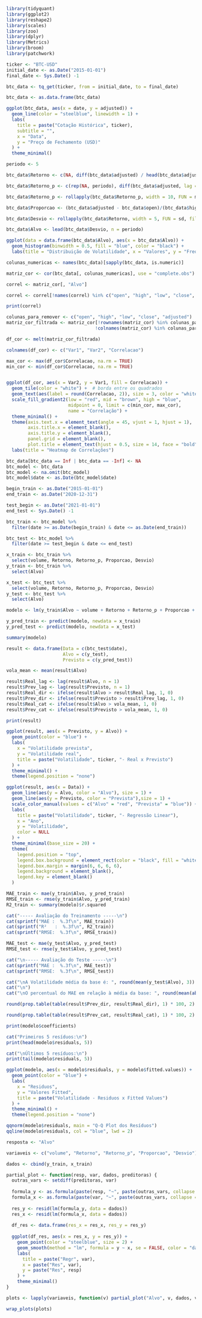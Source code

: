 ```r
library(tidyquant)
library(ggplot2)
library(reshape2)
library(scales)
library(zoo)
library(dplyr)
library(Metrics)
library(broom)
library(patchwork)
```

```r
ticker <- "BTC-USD"
initial_date <- as.Date("2015-01-01")
final_date <- Sys.Date() -1

btc_data <- tq_get(ticker, from = initial_date, to = final_date)

btc_data <- as.data.frame(btc_data)

ggplot(btc_data, aes(x = date, y = adjusted)) +
  geom_line(color = "steelblue", linewidth = 1) +
  labs(
    title = paste("Cotação Histórica", ticker),
    subtitle = "",
    x = "Data",
    y = "Preço de Fechamento (USD)"
  ) +
  theme_minimal()
```

```r
periodo <- 5

btc_data$Retorno <- c(NA, diff(btc_data$adjusted) / head(btc_data$adjusted, -1) * 100)

btc_data$Retorno_p <- c(rep(NA, periodo), diff(btc_data$adjusted, lag = periodo) / head(btc_data$adjusted, -periodo) * 100)

btc_data$Retorno_p <- rollapply(btc_data$Retorno_p, width = 10, FUN = mean, fill = NA, align = "right")

btc_data$Proporcao <- (btc_data$adjusted - btc_data$open)/(btc_data$high - btc_data$low)

btc_data$Desvio <- rollapply(btc_data$Retorno, width = 5, FUN = sd, fill = NA, align = "right")

btc_data$Alvo <- lead(btc_data$Desvio, n = periodo)

```

```r

ggplot(data = data.frame(btc_data$Alvo), aes(x = btc_data$Alvo)) +
  geom_histogram(binwidth = 0.5, fill = "blue", color = "black") +
  labs(title = "Distribuição de Volatilidade", x = "Valores", y = "Frequência")

```

```r
colunas_numericas <- names(btc_data)[sapply(btc_data, is.numeric)]

matriz_cor <- cor(btc_data[, colunas_numericas], use = "complete.obs")

correl <- matriz_cor[, "Alvo"]

correl <- correl[!names(correl) %in% c("open", "high", "low", "close", "adjusted", "Alvo")]

print(correl)
```

```r
colunas_para_remover <- c("open", "high", "low", "close", "adjusted")
matriz_cor_filtrada <- matriz_cor[!rownames(matriz_cor) %in% colunas_para_remover, 
                                 !colnames(matriz_cor) %in% colunas_para_remover]

df_cor <- melt(matriz_cor_filtrada)

colnames(df_cor) <- c("Var1", "Var2", "Correlacao")

max_cor <- max(df_cor$Correlacao, na.rm = TRUE)
min_cor <- min(df_cor$Correlacao, na.rm = TRUE)


ggplot(df_cor, aes(x = Var2, y = Var1, fill = Correlacao)) +
  geom_tile(color = "white") +  # borda entre os quadrados
  geom_text(aes(label = round(Correlacao, 2)), size = 3, color = "white") +
  scale_fill_gradient2(low = "red", mid = "brown", high = "blue", 
                       midpoint = 0, limit = c(min_cor, max_cor), 
                       name = "Correlação") +
  theme_minimal() +
  theme(axis.text.x = element_text(angle = 45, vjust = 1, hjust = 1),
        axis.title.x = element_blank(),
        axis.title.y = element_blank(),
        panel.grid = element_blank(),
        plot.title = element_text(hjust = 0.5, size = 14, face = "bold")) +
  labs(title = "Heatmap de Correlações")
```

```r
btc_data[btc_data == Inf | btc_data == -Inf] <- NA
btc_model <- btc_data
btc_model <- na.omit(btc_model)
btc_model$date <- as.Date(btc_model$date)
```

```r
begin_train <- as.Date("2015-01-01")
end_train <- as.Date("2020-12-31")

test_begin <- as.Date("2021-01-01")
end_test <- Sys.Date() -1

btc_train <- btc_model %>%
  filter(date >= as.Date(begin_train) & date <= as.Date(end_train))

btc_test <- btc_model %>%
  filter(date >= test_begin & date <= end_test)

x_train <- btc_train %>%
  select(volume, Retorno, Retorno_p, Proporcao, Desvio)
y_train <- btc_train %>%
  select(Alvo)

x_test <- btc_test %>%
  select(volume, Retorno, Retorno_p, Proporcao, Desvio)
y_test <- btc_test %>%
  select(Alvo)

```

```r
modelo <- lm(y_train$Alvo ~ volume + Retorno + Retorno_p + Proporcao + Desvio, data = x_train)

y_pred_train <- predict(modelo, newdata = x_train)
y_pred_test <- predict(modelo, newdata = x_test)

summary(modelo)
```

```r
result <- data.frame(Data = c(btc_test$date),
                     Alvo = c(y_test),
                     Previsto = c(y_pred_test))

vola_mean <- mean(result$Alvo)

result$Real_lag <- lag(result$Alvo, n = 1)
result$Prev_lag <- lag(result$Previsto, n = 1)
result$Real_dir <- ifelse(result$Alvo > result$Real_lag, 1, 0)
result$Prev_dir <- ifelse(result$Previsto > result$Prev_lag, 1, 0)
result$Real_cat <- ifelse(result$Alvo > vola_mean, 1, 0)
result$Prev_cat <- ifelse(result$Previsto > vola_mean, 1, 0)

print(result)
```

```r
ggplot(result, aes(x = Previsto, y = Alvo)) +
  geom_point(color = "blue") + 
  labs(
    x = "Volatilidade prevista",   
    y = "Volatilidade real",      
    title = paste("Volatilidade", ticker, "- Real x Previsto") 
  ) +
  theme_minimal() +  
  theme(legend.position = "none") 
```

```r
ggplot(result, aes(x = Data)) +
  geom_line(aes(y = Alvo, color = "Alvo"), size = 1) +
  geom_line(aes(y = Previsto, color = "Prevista"),size = 1) +
  scale_color_manual(values = c("Alvo" = "red", "Prevista" = "blue")) +
  labs(
    title = paste("Volatilidade", ticker, "- Regressão Linear"),
    x = "Ano",
    y = "Volatilidade",
    color = NULL
  ) +
  theme_minimal(base_size = 20) +
  theme(
    legend.position = "top",
    legend.box.background = element_rect(color = "black", fill = "white", size = 0.5),
    legend.box.margin = margin(6, 6, 6, 6),
    legend.background = element_blank(),
    legend.key = element_blank()
  )

```

```r
MAE_train <- mae(y_train$Alvo, y_pred_train)
RMSE_train <- rmse(y_train$Alvo, y_pred_train)
R2_train <- summary(modelo)$r.squared

cat("----- Avaliação do Treinamento -----\n")
cat(sprintf("MAE :  %.3f\n", MAE_train))
cat(sprintf("R²   :  %.3f\n", R2_train))
cat(sprintf("RMSE:  %.3f\n", RMSE_train))

MAE_test <- mae(y_test$Alvo, y_pred_test)
RMSE_test <- rmse(y_test$Alvo, y_pred_test)

cat("\n----- Avaliação do Teste -----\n")
cat(sprintf("MAE :  %.3f\n", MAE_test))
cat(sprintf("RMSE:  %.3f\n", RMSE_test))
```

```r
cat("\nA Volatilidade média da base é: ", round(mean(y_test$Alvo), 3))
cat("\n")
cat("\nO percentual do MAE em relação à média da base: ", round(mean(abs(y_test$Alvo - y_pred_test)) / mean(y_test$Alvo) * 100, 3))

```

```r
round(prop.table(table(result$Prev_dir, result$Real_dir), 1) * 100, 2)
```

```r
round(prop.table(table(result$Prev_cat, result$Real_cat), 1) * 100, 2)
```

```r
print(modelo$coefficients)
```

```r
cat("Primeiros 5 resíduos:\n")
print(head(modelo$residuals, 5))

cat("\nÚltimos 5 resíduos:\n")
print(tail(modelo$residuals, 5))
```

```r
ggplot(modelo, aes(x = modelo$residuals, y = modelo$fitted.values)) +
  geom_point(color = "blue") + 
  labs(
    x = "Residuos",   
    y = "Valores Fitted",      
    title = paste("Volatilidade - Residuos x Fitted Values") 
  ) +
  theme_minimal() +  
  theme(legend.position = "none") 
```

```r
qqnorm(modelo$residuals, main = "Q-Q Plot dos Resíduos")
qqline(modelo$residuals, col = "blue", lwd = 2)
```

```r

resposta <- "Alvo"

variaveis <- c("volume", "Retorno", "Retorno_p", "Proporcao", "Desvio")

dados <- cbind(y_train, x_train)

partial_plot <- function(resp, var, dados, preditoras) {
  outras_vars <- setdiff(preditoras, var)
  
  formula_y <- as.formula(paste(resp, "~", paste(outras_vars, collapse = " + ")))
  formula_x <- as.formula(paste(var, "~", paste(outras_vars, collapse = " + ")))
  
  res_y <- resid(lm(formula_y, data = dados))
  res_x <- resid(lm(formula_x, data = dados))
  
  df_res <- data.frame(res_x = res_x, res_y = res_y)
  
  ggplot(df_res, aes(x = res_x, y = res_y)) +
    geom_point(color = "steelblue", size = 2) +
    geom_smooth(method = "lm", formula = y ~ x, se = FALSE, color = "darkred") +
    labs(
      title = paste("Regr", var),
      x = paste("Res", var),
      y = paste("Res", resp)
    ) +
    theme_minimal()
}

plots <- lapply(variaveis, function(v) partial_plot("Alvo", v, dados, variaveis))

wrap_plots(plots)

```


